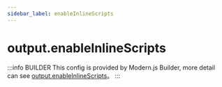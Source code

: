 ```yaml
---
sidebar_label: enableInlineScripts
---
```


# output.enableInlineScripts

:::info BUILDER
This config is provided by Modern.js Builder, more detail can see [output.enableInlineScripts](https://modernjs.dev/builder/en/api/config-output.html#output-enableinlinescripts)。
:::


<Main />
